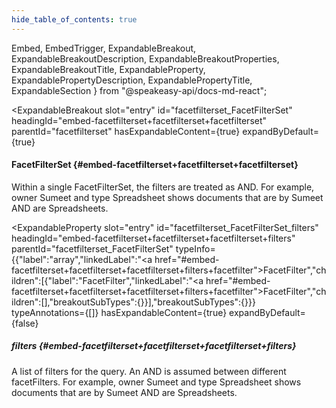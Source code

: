 ```yaml
---
hide_table_of_contents: true
---
```

  Embed,
  EmbedTrigger,
  ExpandableBreakout,
  ExpandableBreakoutDescription,
  ExpandableBreakoutProperties,
  ExpandableBreakoutTitle,
  ExpandableProperty,
  ExpandablePropertyDescription,
  ExpandablePropertyTitle,
  ExpandableSection
} from "@speakeasy-api/docs-md-react";

<ExpandableSection>

<ExpandableBreakout
  slot="entry"
  id="facetfilterset_FacetFilterSet"
  headingId="embed-facetfilterset+facetfilterset+facetfilterset"
  parentId="facetfilterset"
  hasExpandableContent={true}
  expandByDefault={true}
>

<ExpandableBreakoutTitle slot="title">

#### FacetFilterSet \{#embed-facetfilterset+facetfilterset+facetfilterset\}

</ExpandableBreakoutTitle>

<ExpandableBreakoutDescription slot="description">

Within a single FacetFilterSet, the filters are treated as AND. For example, owner Sumeet and type Spreadsheet shows documents that are by Sumeet AND are Spreadsheets.

</ExpandableBreakoutDescription>

<ExpandableBreakoutProperties slot="properties">

<ExpandableProperty
  slot="entry"
  id="facetfilterset_FacetFilterSet_filters"
  headingId="embed-facetfilterset+facetfilterset+facetfilterset+filters"
  parentId="facetfilterset_FacetFilterSet"
  typeInfo={{"label":"array","linkedLabel":"<a href=\"#embed-facetfilterset+facetfilterset+facetfilterset+filters+facetfilter\">FacetFilter</a>","children":[{"label":"FacetFilter","linkedLabel":"<a href=\"#embed-facetfilterset+facetfilterset+facetfilterset+filters+facetfilter\">FacetFilter</a>","children":[],"breakoutSubTypes":{}}],"breakoutSubTypes":{}}}
  typeAnnotations={[]}
  hasExpandableContent={true}
  expandByDefault={false}
>

<ExpandablePropertyTitle slot="title">

##### filters \{#embed-facetfilterset+facetfilterset+facetfilterset+filters\}

</ExpandablePropertyTitle>

<ExpandablePropertyDescription slot="description">

A list of filters for the query. An AND is assumed between different facetFilters. For example, owner Sumeet and type Spreadsheet shows documents that are by Sumeet AND are Spreadsheets.

</ExpandablePropertyDescription>

<Embed slot="embed">

<EmbedTrigger slot="trigger" embedTitle="filters" triggerText="View filters details">

<Embedfilters />

</EmbedTrigger>

</Embed>

</ExpandableProperty>

</ExpandableBreakoutProperties>

</ExpandableBreakout>

</ExpandableSection>